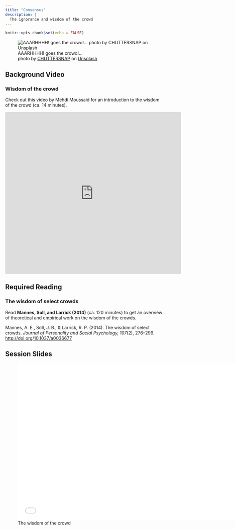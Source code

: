 ```yaml
---
title: "Consensus"
description: |
  The ignorance and wisdom of the crowd
---
```


```r
knitr::opts_chunk$set(echo = FALSE)
```

![AAARHHHH! goes the crowd!... <br> <span>photo by <a href="https://unsplash.com/@chuttersnap?utm_source=unsplash&amp;utm_medium=referral&amp;utm_content=creditCopyText">CHUTTERSNAP</a> on <a href="https://unsplash.com/s/photos/crowd?utm_source=unsplash&amp;utm_medium=referral&amp;utm_content=creditCopyText">Unsplash</a></span>](photos/chuttersnap-gDDas5_ALRw-unsplash.jpg)

## Background Video

### Wisdom of the crowd

Check out this video by Mehdi Moussaid for an introduction to the wisdom of the crowd (ca. 14 minutes). 

<iframe width="560" height="515" src="https://www.youtube.com/embed/cWTn73BZs8c" title="YouTube video player" frameborder="0" allow="accelerometer; autoplay; clipboard-write; encrypted-media; gyroscope; picture-in-picture" allowfullscreen></iframe>

## Required Reading

### The wisdom of select crowds

Read **Mannes, Soll, and Larrick (2014)** (ca. 120 minutes) to get an overview of theoretical and empirical work on the wisdom of the crowds.

Mannes, A. E., Soll, J. B., & Larrick, R. P. (2014). The wisdom of select crowds. *Journal of Personality and Social Psychology, 107*(2), 276–299. [http://doi.org/10.1037/a0036677](https://github.com/matarui/ebdm/raw/main/docs/literature/Mannes_2014_JPSP.pdf)

## Session Slides

![The wisdom of the crowd](presentations/EBDM_session4.pdf){width=700px height=500px}

<!-- ## Additional Resources  -->

<!-- ### Further Readings -->

<!-- Here's a popular science classic on the topic of wisdom of the crowds.  -->

<!-- Surowiecki, J. (2004). *The wisdom of crowds*. Anchor. -->


